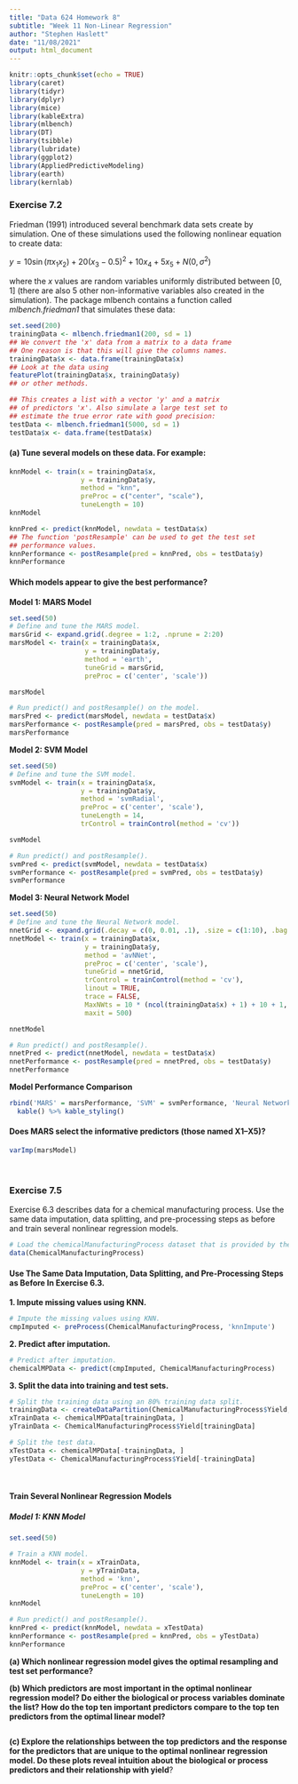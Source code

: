 ```yaml
---
title: "Data 624 Homework 8"
subtitle: "Week 11 Non-Linear Regression"
author: "Stephen Haslett"
date: "11/08/2021"
output: html_document
---
```


```r
knitr::opts_chunk$set(echo = TRUE)
library(caret)
library(tidyr)
library(dplyr)
library(mice)
library(kableExtra)
library(mlbench)
library(DT)
library(tsibble)
library(lubridate)
library(ggplot2)
library(AppliedPredictiveModeling)
library(earth)
library(kernlab)
```

### Exercise 7.2

Friedman (1991) introduced several benchmark data sets create by simulation. One of these simulations used the following nonlinear equation to create data:

$y = 10 \sin(\pi x_{1}x_{2}) + 20(x_{3} - 0.5)^2 + 10x_{4} + 5x_{5} + N(0, \sigma^2)$

where the $x$ values are random variables uniformly distributed between [0, 1] (there are also 5 other non-informative variables also created in the simulation). The package mlbench contains a function called _mlbench.friedman1_ that simulates these data:

```r
set.seed(200)
trainingData <- mlbench.friedman1(200, sd = 1)
## We convert the 'x' data from a matrix to a data frame
## One reason is that this will give the columns names.
trainingData$x <- data.frame(trainingData$x)
## Look at the data using
featurePlot(trainingData$x, trainingData$y)
## or other methods.

## This creates a list with a vector 'y' and a matrix
## of predictors 'x'. Also simulate a large test set to
## estimate the true error rate with good precision:
testData <- mlbench.friedman1(5000, sd = 1)
testData$x <- data.frame(testData$x)
```


#### (a) Tune several models on these data. For example:

```r
knnModel <- train(x = trainingData$x,
                  y = trainingData$y,
                  method = "knn",
                  preProc = c("center", "scale"),
                  tuneLength = 10)
knnModel
```


```r
knnPred <- predict(knnModel, newdata = testData$x)
## The function 'postResample' can be used to get the test set
## performance values.
knnPerformance <- postResample(pred = knnPred, obs = testData$y)
knnPerformance
```


#### Which models appear to give the best performance?

**Model 1: MARS Model**

```r
set.seed(50)
# Define and tune the MARS model.
marsGrid <- expand.grid(.degree = 1:2, .nprune = 2:20)
marsModel <- train(x = trainingData$x,
                   y = trainingData$y,
                   method = 'earth',
                   tuneGrid = marsGrid,
                   preProc = c('center', 'scale'))

marsModel
```



```r
# Run predict() and postResample() on the model.
marsPred <- predict(marsModel, newdata = testData$x)
marsPerformance <- postResample(pred = marsPred, obs = testData$y)
marsPerformance
```


**Model 2: SVM Model**

```r
set.seed(50)
# Define and tune the SVM model.
svmModel <- train(x = trainingData$x,
                  y = trainingData$y,
                  method = 'svmRadial',
                  preProc = c('center', 'scale'),
                  tuneLength = 14,
                  trControl = trainControl(method = 'cv'))

svmModel
```


```r
# Run predict() and postResample().
svmPred <- predict(svmModel, newdata = testData$x)
svmPerformance <- postResample(pred = svmPred, obs = testData$y)
svmPerformance
```


**Model 3: Neural Network Model**

```r
set.seed(50)
# Define and tune the Neural Network model.
nnetGrid <- expand.grid(.decay = c(0, 0.01, .1), .size = c(1:10), .bag = FALSE)
nnetModel <- train(x = trainingData$x,
                   y = trainingData$y,
                   method = 'avNNet',
                   preProc = c('center', 'scale'),
                   tuneGrid = nnetGrid,
                   trControl = trainControl(method = 'cv'),
                   linout = TRUE,
                   trace = FALSE,
                   MaxNWts = 10 * (ncol(trainingData$x) + 1) + 10 + 1,
                   maxit = 500)

nnetModel
```


```r
# Run predict() and postResample().
nnetPred <- predict(nnetModel, newdata = testData$x)
nnetPerformance <- postResample(pred = nnetPred, obs = testData$y)
nnetPerformance
```

**Model Performance Comparison**

```r
rbind('MARS' = marsPerformance, 'SVM' = svmPerformance, 'Neural Network' = nnetPerformance, 'KNN' = knnPerformance) %>%
  kable() %>% kable_styling()
```



#### Does MARS select the informative predictors (those named X1–X5)?

```r
varImp(marsModel)
```

\ 


### Exercise 7.5

Exercise 6.3 describes data for a chemical manufacturing process. Use the same data imputation, data splitting, and pre-processing steps as before and train several nonlinear regression models.

```r
# Load the chemicalManufacturingProcess dataset that is provided by the "AppliedPredictiveModeling" package.
data(ChemicalManufacturingProcess)
```


#### Use The Same Data Imputation, Data Splitting, and Pre-Processing Steps as Before In Exercise 6.3.

**1. Impute missing values using KNN.**
```r
# Impute the missing values using KNN.
cmpImputed <- preProcess(ChemicalManufacturingProcess, 'knnImpute')
```


**2. Predict after imputation.** 
```r
# Predict after imputation.
chemicalMPData <- predict(cmpImputed, ChemicalManufacturingProcess)
```


**3. Split the data into training and test sets.**
```r
# Split the training data using an 80% training data split.
trainingData <- createDataPartition(ChemicalManufacturingProcess$Yield, p = 0.8, list = FALSE)
xTrainData <- chemicalMPData[trainingData, ]
yTrainData <- ChemicalManufacturingProcess$Yield[trainingData]

# Split the test data.
xTestData <- chemicalMPData[-trainingData, ]
yTestData <- ChemicalManufacturingProcess$Yield[-trainingData]
```

\ 

#### Train Several Nonlinear Regression Models

##### Model 1: KNN Model

```r
set.seed(50)

# Train a KNN model.
knnModel <- train(x = xTrainData,
                  y = yTrainData,
                  method = 'knn',
                  preProc = c('center', 'scale'),
                  tuneLength = 10)
knnModel
```



```r
# Run predict() and postResample().
knnPred <- predict(knnModel, newdata = xTestData)
knnPerformance <- postResample(pred = knnPred, obs = yTestData)
knnPerformance
```


**(a) Which nonlinear regression model gives the optimal resampling and test set performance?**


**(b) Which predictors are most important in the optimal nonlinear regression model? Do either the biological or process variables dominate the list? How do the top ten important predictors compare to the top ten predictors from the optimal linear model?**

```r

```


**(c) Explore the relationships between the top predictors and the response for the predictors that are unique to the optimal nonlinear regression model. Do these plots reveal intuition about the biological or process predictors and their relationship with yield**?

```r

```


\ 
